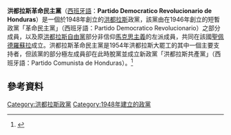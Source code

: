 '''洪都拉斯革命民主黨'''（[[西班牙語|西班牙語]]：'''Partido Democratico Revolucionario de Honduras'''）是一個於1948年創立的[[洪都拉斯|洪都拉斯]]政黨，該黨由在1946年創立的短暫政黨「革命民主黨」（西班牙語：Partido Democratico Revolucionario）之部分成員，以及原[[洪都拉斯自由黨|洪都拉斯自由黨]]部分非信仰[[馬克思主義|馬克思主義]]的左派成員，共同在該國[[聖佩德羅蘇拉|聖佩德羅蘇拉]]成立。洪都拉斯革命民主黨是1954年洪都拉斯大罷工的其中一個主要支持者，但該黨的部分極左成員卻在此時脫黨並成立新政黨「洪都拉斯共產黨」（西班牙語：Partido Comunista de Honduras）。<ref>{{cite book |author=Dario A. Euraque |title=Reinterpreting the Banana Republic: Region and State in Honduras, 1870-1972 |url=http://books.google.com.hk/books?id=0B0akM7RKGoC&pg=PA91&hl=zh-TW&source=gbs_toc_r&cad=4#v=onepage&q&f=false |accessdate=2014年3月8日 |year=1996 |publisher=北卡羅來納大學出版社 |language=en |isbn=9780807861332 |pages=第95-96頁 |chapter=The Radical Liberalism of North Coast Labor 1950s1960s |archive-date=2014年3月8日 |archive-url=https://web.archive.org/web/20140308210941/http://books.google.com.hk/books?id=0B0akM7RKGoC&pg=PA91&hl=zh-TW&source=gbs_toc_r&cad=4#v=onepage&q&f=false |dead-url=no }}</ref>

==參考資料==
{{Reflist}}

{{Political party-stub}}
[[Category:洪都拉斯政黨|Category:洪都拉斯政黨]]
[[Category:1948年建立的政黨|Category:1948年建立的政黨]]